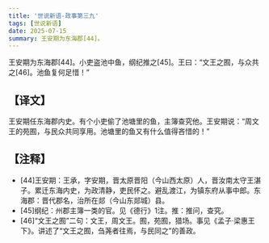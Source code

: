 ```yaml
---
title: '世说新语-政事第三九'
tags: [世说新语]
date: 2025-07-15
summary: 王安期为东海郡[44]。
---
```


王安期为东海郡[44]。小吏盗池中鱼，纲纪推之[45]。王曰：“文王之囿，与众共之[46]。池鱼复何足惜！”

## 【译文】

王安期任东海郡内史。有个小吏偷了池塘里的鱼，主簿查究他。王安期说：“周文王的苑囿，与民众共同享用。池塘里的鱼又有什么值得吝惜的！”

## 【注释】

- [44]王安期：王承，字安期，晋太原晋阳（今山西太原）人，晋汝南太守王湛子。累迁东海内史，为政清静，吏民怀之。避乱渡江，为镇东府从事中郎。东海郡：晋代郡名，治所在郯（今山东郯城）县。
- [45]纲纪：州郡主簿一类的官。见《德行》1注。推：推问，查究。
- [46]“文王之囿”二句：文王，周文王。囿，苑囿，猎场。事见《孟子·梁惠王下》。讲述了“文王之囿，刍荛者往焉，与民同之”的善政。
